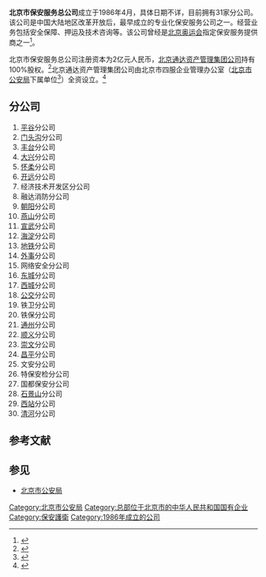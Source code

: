 '''北京市保安服务总公司'''成立于1986年4月，具体日期不详，目前拥有31家分公司。该公司是中国大陆地区改革开放后，最早成立的专业化保安服务公司之一。经营业务包括安全保障、押运及技术咨询等。该公司曾经是[[2008年夏季奥林匹克运动会|北京奥运会]]指定保安服务提供商之一<ref>{{cite web
 |url         = http://www.baoan.com.cn/gsjj/ShowArticle.asp?ArticleID=74
 |title       = 北京市保安服务总公司简介
 |publisher   = 北京市保安服务总公司
 |accessdate  = 2010-10-16
 |deadurl     = yes
 |archiveurl  = https://web.archive.org/web/20100817101416/http://www.baoan.com.cn/gsjj/ShowArticle.asp?ArticleID=74
 |archivedate = 2010-08-17
}}</ref>。

北京市保安服务总公司注册资本为2亿元人民币，[[北京通达资产管理集团公司|北京通达资产管理集团公司]]持有100%股权。<ref>{{cite web |title=北京市保安服务总公司 |url=https://www.tianyancha.com/company/7796641 |website=天眼查 |accessdate=2018-08-26 }}{{Dead link|date=2018年11月 |bot=InternetArchiveBot |fix-attempted=yes }}</ref>北京通达资产管理集团公司由北京市四服企业管理办公室（[[北京市公安局|北京市公安局]]下属单位<ref>{{cite web |title=北京市财政局关于表彰2016年度国有企业财务会计决算工作先进单位的通知 |url=http://jw.beijing.gov.cn/cwc/tzgg_116/201711/P020171127420148649036.pdf |accessdate=2018-08-26 |archive-url=https://web.archive.org/web/20180826150207/http://jw.beijing.gov.cn/cwc/tzgg_116/201711/P020171127420148649036.pdf |archive-date=2018-08-26 |dead-url=yes }}</ref>）全资设立。<ref>{{cite web |title=北京通达资产管理集团公司 |url=https://www.tianyancha.com/company/2979127 |website=天眼查 |accessdate=2018-08-26 }}{{Dead link|date=2018年11月 |bot=InternetArchiveBot |fix-attempted=yes }}</ref>

== 分公司 ==
# [[平谷区|平谷]]分公司
# [[门头沟|门头沟]]分公司
# [[丰台区|丰台]]分公司
# [[大兴区|大兴]]分公司
# [[怀柔区|怀柔]]分公司
# [[开远|开远]]分公司
# 经济技术开发区分公司
# 融达消防分公司
# [[朝阳区|朝阳]]分公司
# [[燕山|燕山]]分公司
# [[宣武区|宣武]]分公司
# [[海淀区|海淀]]分公司
# [[地铁|地铁]]分公司
# [[外事|外事]]分公司
# 网络安全分公司
# [[东城区|东城]]分公司
# [[西城区|西城]]分公司
# [[公交|公交]]分公司
# 铁卫分公司
# 铁保分公司
# [[通州区_(北京市)|通州]]分公司
# [[顺义区|顺义]]分公司
# [[崇文区|崇文]]分公司
# [[昌平区|昌平]]分公司
# 文安分公司
# 特保安检分公司
# 国都保安分公司
# [[石景山|石景山]]分公司
# [[北京西站|西站]]分公司
# [[清河|清河]]分公司

== 参考文献 ==
{{Reflist}}

== 参见 ==
{{Portal box|北京}}
* [[北京市公安局|北京市公安局]]

[[Category:北京市公安局|Category:北京市公安局]]
[[Category:总部位于北京市的中华人民共和国国有企业|Category:总部位于北京市的中华人民共和国国有企业]]
[[Category:保安護衛|Category:保安護衛]]
[[Category:1986年成立的公司|Category:1986年成立的公司]]